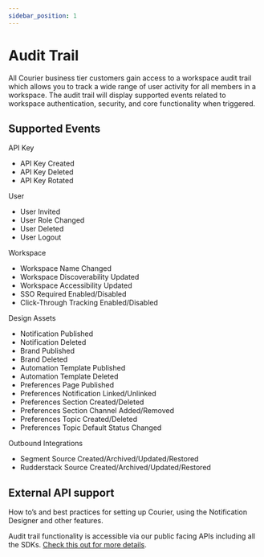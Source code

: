 ```yaml
---
sidebar_position: 1
---
```


# Audit Trail

All Courier business tier customers gain access to a workspace audit trail which allows you to track a wide range of user activity for all members in a workspace. The audit trail will display supported events related to workspace authentication, security, and core functionality when triggered.

## Supported Events

API Key

- API Key Created
- API Key Deleted
- API Key Rotated

User

- User Invited
- User Role Changed
- User Deleted
- User Logout

Workspace

- Workspace Name Changed
- Workspace Discoverability Updated
- Workspace Accessibility Updated
- SSO Required Enabled/Disabled
- Click-Through Tracking Enabled/Disabled

Design Assets

- Notification Published
- Notification Deleted
- Brand Published
- Brand Deleted
- Automation Template Published
- Automation Template Deleted
- Preferences Page Published
- Preferences Notification Linked/Unlinked
- Preferences Section Created/Deleted
- Preferences Section Channel Added/Removed
- Preferences Topic Created/Deleted
- Preferences Topic Default Status Changed

Outbound Integrations

- Segment Source Created/Archived/Updated/Restored
- Rudderstack Source Created/Archived/Updated/Restored

## External API support

How to’s and best practices for setting up Courier, using the Notification Designer and other features.

Audit trail functionality is accessible via our public facing APIs including all the SDKs. [Check this out for more details](https://www.courier.com/docs/reference/audit-events/).
